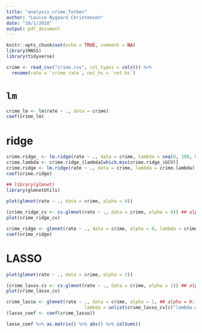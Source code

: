 ```yaml
---
title: "analysis_crime_Torben"
author: "Louise Nygaard Christensen"
date: "18/1/2018"
output: pdf_document
---
```


```r
knitr::opts_chunk$set(echo = TRUE, comment = NA)
library(MASS)
library(tidyverse)
```

```r
crime <- read_csv("crime.csv", col_types = cols()) %>% 
  rename(rate = `crime rate`, not_hs = `not-hs`)
```

# `lm`

```r
crime_lm <- lm(rate ~ ., data = crime)
coef(crime_lm)
```

# ridge

```r
crime.ridge_ <- lm.ridge(rate ~ ., data = crime, lambda = seq(0, 100, 0.1))
crime.lambda <- crime.ridge_$lambda[which.min(crime.ridge_$GCV)]
crime.ridge <- lm.ridge(rate ~ ., data = crime, lambda = crime.lambda)
coef(crime.ridge)
```

```r
## library(glmnet)
library(glmnetUtils)

plot(glmnet(rate ~ ., data = crime, alpha = 0))
       
(crime_ridge_cv <- cv.glmnet(rate ~ ., data = crime, alpha = 0)) ## alpha = 0 (Ridge)
plot(crime_ridge_cv)
```

```r
crime_ridge <- glmnet(rate ~ ., data = crime, alpha = 0, lambda = crime_ridge_cv$lambda.min)
coef(crime_ridge)
```

# LASSO

```r
plot(glmnet(rate ~ ., data = crime, alpha = 1))

(crime_lasso_cv <- cv.glmnet(rate ~ ., data = crime, alpha = 1)) ## alpha = 1 (LASSO)
plot(crime_lasso_cv)
```

```r
crime_lasso <- glmnet(rate ~ ., data = crime, alpha = 1, ## alpha = 0: LASSO
                             lambda = unlist(crime_lasso_cv[c("lambda.min", "lambda.1se")]))
(lasso_coef <- coef(crime_lasso))
```

```r
lasso_coef %>% as.matrix() %>% abs() %>% colSums()
```

